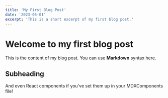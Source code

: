 ```yaml
---
title: 'My First Blog Post'
date: '2023-05-01'
excerpt: 'This is a short excerpt of my first blog post.'
---
```


# Welcome to my first blog post

This is the content of my blog post. You can use **Markdown** syntax here.

## Subheading

And even React components if you've set them up in your MDXComponents file!